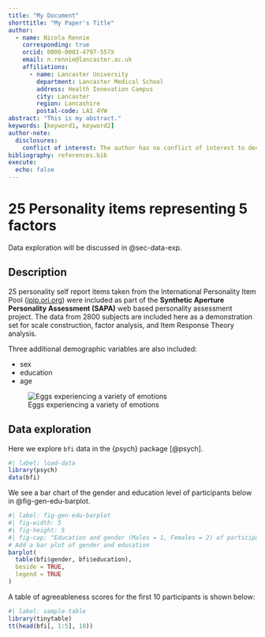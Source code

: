 ```yaml
---
title: "My Document"
shorttitle: "My Paper's Title"
author:
  - name: Nicola Rennie
    corresponding: true
    orcid: 0000-0003-4797-557X
    email: n.rennie@lancaster.ac.uk
    affiliations:
      - name: Lancaster University
        department: Lancaster Medical School
        address: Health Innovation Campus
        city: Lancaster
        region: Lancashire
        postal-code: LA1 4YW
abstract: "This is my abstract."
keywords: [keyword1, keyword2]
author-note:
  disclosures:
    conflict of interest: The author has no conflict of interest to declare.
bibliography: references.bib
execute: 
  echo: false
---
```


# 25 Personality items representing 5 factors

Data exploration will be discussed in @sec-data-exp.

## Description

25 personality self report items taken from the International Personality Item Pool ([ipip.ori.org](https://ipip.ori.org/)) were included as part of the **Synthetic Aperture Personality Assessment (SAPA)** web based personality assessment project. The data from 2800 subjects are included here as a demonstration set for scale construction, factor analysis, and Item Response Theory analysis.

Three additional demographic variables are also included:

* sex
* education
* age

![Eggs experiencing a variety of emotions](eggs.jpg){fig-align="center"}

## Data exploration {#sec-data-exp}

Here we explore `bfi` data in the {psych} package [@psych].

```r
#| label: load-data
library(psych)
data(bfi)
```

We see a bar chart of the gender and education level of participants below in @fig-gen-edu-barplot.

```r
#| label: fig-gen-edu-barplot
#| fig-width: 5
#| fig-height: 5
#| fig-cap: "Education and gender (Males = 1, Females = 2) of participants."
# Add a bar plot of gender and education
barplot(
  table(bfi$gender, bfi$education),
  beside = TRUE,
  legend = TRUE
)
```

A table of agreeableness scores for the first 10 participants is shown below:

```r
#| label: sample-table
library(tinytable)
tt(head(bfi[, 1:5], 10))
```

